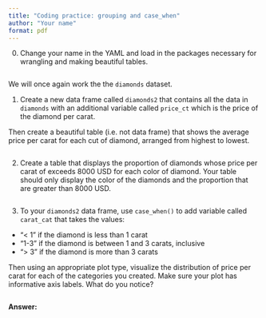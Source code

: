 ```yaml
---
title: "Coding practice: grouping and case_when"
author: "Your name"
format: pdf
---
```


0.  Change your name in the YAML and load in the packages necessary for wrangling and making beautiful tables.

```r

```

We will once again work the the `diamonds` dataset.

1.  Create a new data frame called `diamonds2` that contains all the data in `diamonds` with an additional variable called `price_ct` which is the price of the diamond per carat.

Then create a beautiful table (i.e. not data frame) that shows the average price per carat for each cut of diamond, arranged from highest to lowest.

```r

```

2.  Create a table that displays the proportion of diamonds whose price per carat of exceeds 8000 USD for each color of diamond. Your table should only display the color of the diamonds and the proportion that are greater than 8000 USD.

```r

```

3.  To your `diamonds2` data frame, use `case_when()` to add variable called `carat_cat` that takes the values:

-   "\< 1" if the diamond is less than 1 carat
-   "1-3" if the diamond is between 1 and 3 carats, inclusive
-   "\> 3" if the diamond is more than 3 carats

Then using an appropriate plot type, visualize the distribution of price per carat for each of the categories you created. Make sure your plot has informative axis labels. What do you notice?

```r

```

**Answer:**
